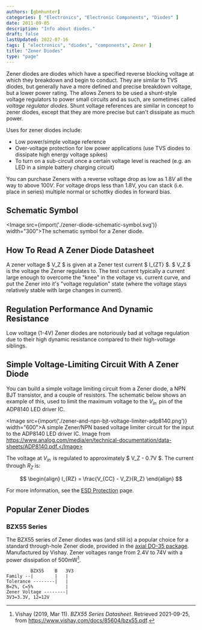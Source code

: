 ```yaml
---
authors: [gbmhunter]
categories: [ "Electronics", "Electronic Components", "Diodes" ]
date: 2011-09-05
description: "Info about diodes."
draft: false
lastUpdated: 2022-07-16
tags: [ "electronics", "diodes", "components", Zener ]
title: "Zener Diodes"
type: "page"
---
```



Zener diodes are diodes which have a specified reverse blocking voltage at which they breakdown and begin to conduct. They are similar to TVS diodes, but generally have a more defined and precise breakdown voltage, but a lower power rating. The allows Zeners to be used a shunt-style voltage regulators to power small circuits and as such, are sometimes called _voltage regulator diodes_. Shunt voltage references are similar in concept to zener diodes, except that they are more precise but can't dissipate as much power.

Uses for zener diodes include:

* Low power/simple voltage reference
* Over-voltage protection for low power applications (use TVS diodes to dissipate high energy voltage spikes)
* To turn on a sub-circuit once a certain voltage level is reached (e.g. an LED in a simple battery charging circuit)

You can purchase Zeners with a reverse voltage drop as low as $1.8V$ all the way to above $100V$. For voltage drops less than 1.8V, you can stack (i.e. place in series) multiple normal or schottky diodes in forward bias.

## Schematic Symbol

<Image src={import('./zener-diode-schematic-symbol.svg')} width="300">The schematic symbol for a Zener diode.</Image>

## How To Read A Zener Diode Datasheet

A zener voltage $ V_Z $ is given at a Zener test current $ I_{ZT} $. $ V_Z $ is the voltage the Zener regulates to. The test current typically a current large enough to overcome the "knee" in the voltage vs. current curve, and put the Zener into it's "voltage regulation" state (where the voltage stays relatively stable with large changes in current).

## Regulation Performance And Dynamic Resistance

Low voltage (1-4V) Zener diodes are notoriously bad at voltage regulation due to their high dynamic resistance compared to their high-voltage siblings.

## Simple Voltage-Limiting Circuit With A Zener Diode

You can build a simple voltage limiting circuit from a Zener diode, a NPN BJT transistor, and a couple of resistors. The schematic below shows an example of this, used to limit the maximum voltage to the $V_{in}\,$ pin of the ADP8140 LED driver IC.

<Image src={import('./zener-and-npn-bjt-voltage-limiter-adp8140.png')} width="600">A simple Zener/NPN based voltage limiter circuit for the input to the ADP8140 LED driver IC. Image from https://www.analog.com/media/en/technical-documentation/data-sheets/ADP8140.pdf.</Image>

The voltage at $V_{in}\,$ is regulated to approximately $ V_Z - 0.7V $. The current through $R_Z$ is:

$$
\begin{align}
I_{RZ} = \frac{V_{CC} - V_Z}{R_Z}
\end{align}
$$

For more information, see the [ESD Protection](/electronics/circuit-design/esd-protection) page.

## Popular Zener Diodes

### BZX55 Series

The BZX55 series of Zener diodes was (and still is) a popular choice for a standard through-hole Zener diode, provided in the [axial DO-35 package](/pcb-design/component-packages/do-35-component-package/). Manufactured by Vishay. Zener voltages range from 2.4V to 74V with a power dissipation of 500mW[^bib-bzx55-datasheet].

```
         BZX55    B   3V3
Family --|        |   |
Tolerance --------|   |
B=2%, C=5%            |
Zener Voltage --------|
3V3=3.3V, 12=12V
```

[^bib-bzx55-datasheet]:  Vishay (2019, Mar 11). _BZX55 Series Datasheet_. Retrieved 2021-09-25, from https://www.vishay.com/docs/85604/bzx55.pdf.
